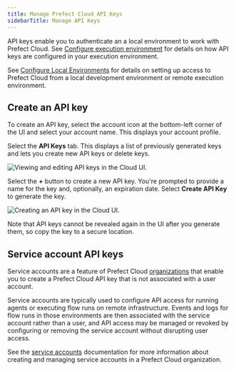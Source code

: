 ```yaml
---
title: Manage Prefect Cloud API Keys
sidebarTitle: Manage API Keys
---
```



API keys enable you to authenticate an a local environment to work with Prefect Cloud. See [Configure execution environment](#configure-execution-environment) for details on how API keys are configured in your execution environment.

See [Configure Local Environments](/2.8/ui/cloud-local-environment/) for details on setting up access to Prefect Cloud from a local development environment or remote execution environment.

## Create an API key

To create an API key, select the account icon at the bottom-left corner of the UI and select your account name. This displays your account profile.

Select the **API Keys** tab. This displays a list of previously generated keys and lets you create new API keys or delete keys.

![Viewing and editing API keys in the Cloud UI.](../img/ui/cloud-api-keys.png)

Select the **+** button to create a new API key. You're prompted to provide a name for the key and, optionally, an expiration date. Select **Create API Key** to generate the key.

![Creating an API key in the Cloud UI.](../img/ui/cloud-new-api-key.png)

Note that API keys cannot be revealed again in the UI after you generate them, so copy the key to a secure location.

## Service account API keys <span class="badge orgs"></span>

Service accounts are a feature of Prefect Cloud [organizations](/2.8/ui/organizations/) that enable you to create a Prefect Cloud API key that is not associated with a user account. 

Service accounts are typically used to configure API access for running agents or executing flow runs on remote infrastructure. Events and logs for flow runs in those environments are then associated with the service account rather than a user, and API access may be managed or revoked by configuring or removing the service account without disrupting user access.

See the [service accounts](/2.8/ui/service-accounts/) documentation for more information about creating and managing service accounts in a Prefect Cloud organization.
